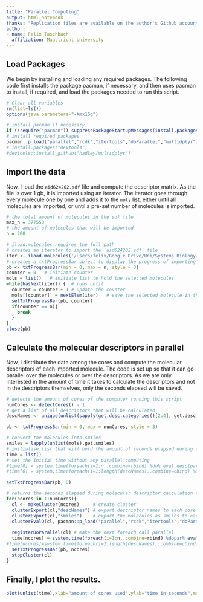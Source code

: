 ```yaml
---
title: "Parallel Computing"
output: html_notebook
thanks: "Replication files are available on the author's Github account."
author:
- name: Felix Taschbach
  affiliation: Maastricht University
---
```


## Load Packages
We begin by installing and loading any required packages. The following code first installs the package pacman, if necessary, and then uses pacman to install, if required, and load the packages needed to run this script.
```r
# Clear all variables 
rm(list=ls()) 
options(java.parameters="-Xmx16g")

# install pacman if necessary
if (!require("pacman")) suppressPackageStartupMessages(install.packages("pacman"))
# install required packages
pacman::p_load("parallel","rcdk","itertools","doParallel","multidplyr")
# install.packages("devtools")
#devtools::install_github("hadley/multidplyr")

```
## Import the data
Now, I load the `aid624202.sdf` file and compute the descriptor matrix. As the file is over 1 gb, it is imported using an iterator. The iterator goes through every molecule one by one and adds it to the `mols` list, either until all molecules are imported, or until a pre-set number of molecules is imported.
```r
# the total amount of molecules in the sdf file
max_n = 377550
# the amount of molecules that will be imported
n = 200

# iload.molecules requires the full path
# creates an iterator to import the `aid624202.sdf` file
iter <- iload.molecules('/Users/felix/Google Drive/Uni/Systems Biology/Year 2/Scientific Programming/scientificProgramming2/aid624202.sdf', type='sdf')
# creates a txtProgressBar object to display the progress of importing the selected molecules
pb <- txtProgressBar(min = 0, max = n, style = 3)
counter = 0   # initiate counter
mols = list()   # initiate list to hold the selected molecules
while(hasNext(iter)) {  # runs until 
  counter = counter + 1 # update the counter
  mols[[counter]] = nextElem(iter)   # save the selected molecule in the list
  setTxtProgressBar(pb, counter)
  if(counter == n){
    break
  }
}
close(pb)
```
## Calculate the molecular descriptors in parallel
Now, I distribute the data among the cores and compute the molecular descriptors of each imported molecule. The code is set up so that it can go parallel over the molecules or over the descriptors. As we are only interested in the amount of time it takes to calculate the descriptors and not in the descriptors themselves, only the seconds elapsed will be saved.
```r
# detects the amount of cores of the computer running this script
numCores <- detectCores() - 1
# get a list of all descriptors that will be calculated
descNames <- unique(unlist(sapply(get.desc.categories()[2:4], get.desc.names)))

pb <- txtProgressBar(min = 0, max = numCores, style = 3)

# convert the molecules into smiles
smiles = lapply(unlist(mols),get.smiles)
# initialise list that will hold the amount of seconds elapsed during each calculation
time = list()
# set the initial time without any parallel computing
#time[0] = system.time(foreach(i=1:n,.combine=rbind) %do% eval.desc(parse.smiles(smiles[[i]]),descNames,verbose=F))[3]
#time[0] = system.time(foreach(i=1:length(descNames),.combine=cbind) %dopar% eval.desc(parse.smles(unlist(similes)),descNames[i],verbose=F))[3]

setTxtProgressBar(pb, 0)

# returns the seconds elapsed during molecular descriptor calculation for various amounts of cores
for(ncores in 1:numCores){
  cl <- makeCluster(ncores)     # create cluster
  clusterExport(cl,"descNames") # export descriptor names to each core
  clusterExport(cl,"smiles")    # export the molecules as smiles to each core
  clusterEvalQ(cl, pacman::p_load("parallel","rcdk","itertools","doParallel")) # load required packages in each core
  
  registerDoParallel(cl) # make the next foreach call parallel
  time[ncores] = system.time(foreach(i=1:n,.combine=rbind) %dopar% eval.desc(parse.smiles(smiles[[i]]),descNames,verbose=F))[3]
#time[ncores]=system.time(foreach(i=1:length(descNames),.combine=cbind) %dopar% eval.desc(parse.smiles(unlist(smiles)),descNames[i],verbose=F))[3]
  setTxtProgressBar(pb, ncores)
  stopCluster(cl)
}
```
## Finally, I plot the results.
```r
plot(unlist(time),xlab="amount of cores used",ylab="time in seconds",main=paste0("Time it took to calculate descriptors for ",n," molecules"))
```



